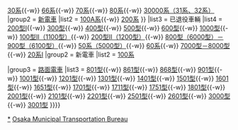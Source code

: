 {{Navbox
|name=大阪市交通局鐵路車輛
|titlestyle=background:#1d5a85; color:#ffffff
|title=<span style="color:#fff">[[大阪市高速電氣軌道|<span style="color:#fff">大阪地下鐵</span>]][[鐵路車輛|<span style="color:#fff">鐵路車輛</span>]]
|oddstyle = font-weight:bold; background:#d3d3d3
|list1 = 現役車輛
|list2 = {{Navbox|child
|groupstyle = white-space:nowrap
|group1 = [[大阪市營地下鐵|地下鐵]]
|list1 = [[大阪市交通局10系電聯車|10系－10A系]]{{-w}} [[大阪市交通局20系電聯車|20系II－新20系]]{{-w}} [[大阪市交通局30系電聯車|30系]]{{-w}} [[大阪市交通局66系電聯車|66系]]{{-w}} [[大阪市交通局70系電聯車|70系]]{{-w}} [[大阪市交通局80系电力动车组|80系]]{{-w}} [[大阪市交通局30000系電聯車|30000系（31系、32系）]]
|group2 = [[南港港城線|新電車]]
|list2 = [[大阪市交通局100系電聯車 (新電車)|100A系]]{{-w}} [[大阪市交通局200系电力动车组|200系]]
}}
|list3 = 已退役車輛
|list4 = {{Navbox|child
|groupstyle = white-space:nowrap
|group1 = 地下鐵
|list1 = [[大阪市電氣局100型電力動車組 (地下鐵)|100型I]]{{-w}} [[大阪市電氣局200型電力動車組|200型I]]{{-w}} [[大阪市電氣局300型電力動車組|300型]]{{-w}} [[大阪市電氣局400型電力動車組|400型]]{{-w}} [[大阪市交通局500型電力動車組|500型]]{{-w}} [[大阪市交通局600型電力動車組|600型]]{{-w}} [[大阪市交通局1000型電力動車組|1000型]]{{-w}} [[大阪市交通局100型電力動車組 (地下鐵二代)|100型II（1100型）]]{{-w}} [[大阪市交通局200型電力動車組 (二代)|200型II（1200型）]]{{-w}} [[大阪市交通局800型、900型電力動車組|800型（6000型）－900型（6100型）]]{{-w}} [[大阪市交通局50系電力動車組|50系（5000型）]]{{-w}} [[大阪市交通局60系電電力動車組|60系]]{{-w}} [[大阪市交通局30系電力動車組|7000型－8000型]]{{-w}} [[大阪市交通局10系電力動車組|20系I]]
|group2 = 新電車
|list2 = [[大阪市交通局100系電聯車 (新電車)|100系]]

|group3 = [[大阪市電|路面電車]]
|list3 = [[大阪市交通局801型電車|801型]]{{-w}} [[大阪市交通局861型電車|861型]]{{-w}} [[大阪市交通局868型電車|868型]]{{-w}} [[大阪市交通局901型電車|901型]]{{-w}} [[大阪市交通局1001型電車|1001型]]{{-w}} [[大阪市交通局1201型電車|1201型]]{{-w}} [[大阪市交通局1301型電車|1301型]]{{-w}} [[大阪市交通局1401型電車|1401型]]{{-w}} [[大阪市交通局1501型電車|1501型]]{{-w}} [[大阪市交通局1601型電車|1601型]]{{-w}} [[大阪市交通局1651型電車|1651型]]{{-w}} [[大阪市交通局1701型電車|1701型]]{{-w}} [[大阪市交通局1701型電車#概要|1711型]]{{-w}} [[大阪市交通局1701型電車#概要|1751型]]{{-w}} [[大阪市交通局1801型電車|1801型]]{{-w}} [[大阪市交通局2001型電車|2001型]]{{-w}} [[大阪市交通局2101型電車|2101型]]{{-w}} [[大阪市交通局2201型電車|2201型]]{{-w}} [[大阪市交通局2501型電車|2501型]]{{-w}} [[大阪市交通局2601型電車|2601型]]{{-w}} [[大阪市交通局3000型電車|3000型]]{{-w}} [[大阪市交通局3001型電車|3001型]]
}}}}<noinclude>
[[Category:大阪市交通局|*]]
[[Category:日本鐵路車輛列表模板|Osaka Municipal Transportation Bureau]]

</noinclude>